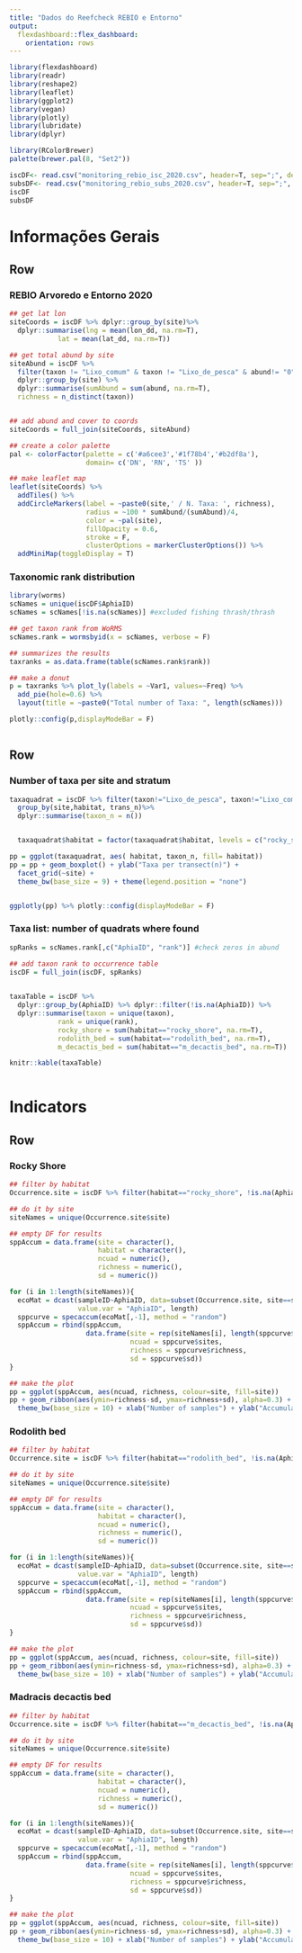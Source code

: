 ```yaml
---
title: "Dados do Reefcheck REBIO e Entorno"
output: 
  flexdashboard::flex_dashboard:
    orientation: rows
---
```


```r
library(flexdashboard)
library(readr)
library(reshape2)
library(leaflet)
library(ggplot2)
library(vegan)
library(plotly)
library(lubridate)
library(dplyr)

library(RColorBrewer)
palette(brewer.pal(8, "Set2"))
```
```r

iscDF<- read.csv("monitoring_rebio_isc_2020.csv", header=T, sep=";", dec=".", na.strings = "NA", stringsAsFactors = T) #check if it's possible to download data from google drive  
subsDF<- read.csv("monitoring_rebio_subs_2020.csv", header=T, sep=";", dec=".")
iscDF
subsDF

```

Informações Gerais
======================================================================

Row
-----------------------------------------------------------------------


### REBIO Arvoredo e Entorno 2020

```r
## get lat lon
siteCoords = iscDF %>% dplyr::group_by(site)%>% 
  dplyr::summarise(lng = mean(lon_dd, na.rm=T), 
            lat = mean(lat_dd, na.rm=T))

## get total abund by site
siteAbund = iscDF %>%  
  filter(taxon != "Lixo_comum" & taxon != "Lixo_de_pesca" & abund!= "0")%>% #excluding fishing trash and abund zero
  dplyr::group_by(site) %>% 
  dplyr::summarise(sumAbund = sum(abund, na.rm=T),
  richness = n_distinct(taxon)) 


## add abund and cover to coords
siteCoords = full_join(siteCoords, siteAbund)

## create a color palette
pal <- colorFactor(palette = c('#a6cee3','#1f78b4','#b2df8a'),
                   domain= c('DN', 'RN', 'TS' ))

## make leaflet map
leaflet(siteCoords) %>% 
  addTiles() %>% 
  addCircleMarkers(label = ~paste0(site,' / N. Taxa: ', richness), 
                   radius = ~100 * sumAbund/(sumAbund)/4,
                   color = ~pal(site), 
                   fillOpacity = 0.6,
                   stroke = F,
                   clusterOptions = markerClusterOptions()) %>% 
  addMiniMap(toggleDisplay = T)

```

### Taxonomic rank distribution

```r
library(worms)
scNames = unique(iscDF$AphiaID)
scNames = scNames[!is.na(scNames)] #excluded fishing thrash/thrash

## get taxon rank from WoRMS
scNames.rank = wormsbyid(x = scNames, verbose = F)

## summarizes the results
taxranks = as.data.frame(table(scNames.rank$rank))

## make a donut
p = taxranks %>% plot_ly(labels = ~Var1, values=~Freq) %>% 
  add_pie(hole=0.6) %>% 
  layout(title = ~paste0("Total number of Taxa: ", length(scNames))) 

plotly::config(p,displayModeBar = F) 



```

Row
-----------------------------------------------------------------------

### Number of taxa per site and stratum

```r
taxaquadrat = iscDF %>% filter(taxon!="Lixo_de_pesca", taxon!="Lixo_comun", abund==0) %>% #on new csv this will not be necessary
  group_by(site,habitat, trans_n)%>% 
  dplyr::summarise(taxon_n = n())


  taxaquadrat$habitat = factor(taxaquadrat$habitat, levels = c("rocky_shore", "rodolith_bed", "m_decactis_bed"))

pp = ggplot(taxaquadrat, aes( habitat, taxon_n, fill= habitat))
pp = pp + geom_boxplot() + ylab("Taxa per transect(n)") + 
  facet_grid(~site) + 
  theme_bw(base_size = 9) + theme(legend.position = "none")


ggplotly(pp) %>% plotly::config(displayModeBar = F) 


```





### Taxa list: number of quadrats where found 

```r
spRanks = scNames.rank[,c("AphiaID", "rank")] #check zeros in abund

## add taxon rank to occurrence table
iscDF = full_join(iscDF, spRanks)
  

taxaTable = iscDF %>% 
  dplyr::group_by(AphiaID) %>% dplyr::filter(!is.na(AphiaID)) %>% 
  dplyr::summarise(taxon = unique(taxon), 
            rank = unique(rank), 
            rocky_shore = sum(habitat=="rocky_shore", na.rm=T), 
            rodolith_bed = sum(habitat=="rodolith_bed", na.rm=T), 
            m_decactis_bed = sum(habitat=="m_decactis_bed", na.rm=T))

knitr::kable(taxaTable)



```

Indicators
=======================================================


Row
-------------------------------------------------------

### Rocky Shore


```r
## filter by habitat
Occurrence.site = iscDF %>% filter(habitat=="rocky_shore", !is.na(AphiaID) & abund!="0")

## do it by site
siteNames = unique(Occurrence.site$site)

## empty DF for results
sppAccum = data.frame(site = character(),
                      habitat = character(),
                      ncuad = numeric(),
                      richness = numeric(), 
                      sd = numeric())

for (i in 1:length(siteNames)){
  ecoMat = dcast(sampleID~AphiaID, data=subset(Occurrence.site, site==siteNames[i]), 
                 value.var = "AphiaID", length)
  sppcurve = specaccum(ecoMat[,-1], method = "random")
  sppAccum = rbind(sppAccum, 
                   data.frame(site = rep(siteNames[i], length(sppcurve$sites)),
                              ncuad = sppcurve$sites, 
                              richness = sppcurve$richness,
                              sd = sppcurve$sd))
}

## make the plot
pp = ggplot(sppAccum, aes(ncuad, richness, colour=site, fill=site))
pp + geom_ribbon(aes(ymin=richness-sd, ymax=richness+sd), alpha=0.3) + geom_line() + geom_point() + 
  theme_bw(base_size = 10) + xlab("Number of samples") + ylab("Accumulated number of Spp")

```
### Rodolith bed


```r
## filter by habitat
Occurrence.site = iscDF %>% filter(habitat=="rodolith_bed", !is.na(AphiaID) & abund!="0")

## do it by site
siteNames = unique(Occurrence.site$site)

## empty DF for results
sppAccum = data.frame(site = character(),
                      habitat = character(),
                      ncuad = numeric(),
                      richness = numeric(), 
                      sd = numeric())

for (i in 1:length(siteNames)){
  ecoMat = dcast(sampleID~AphiaID, data=subset(Occurrence.site, site==siteNames[i]), 
                 value.var = "AphiaID", length)
  sppcurve = specaccum(ecoMat[,-1], method = "random")
  sppAccum = rbind(sppAccum, 
                   data.frame(site = rep(siteNames[i], length(sppcurve$sites)),
                              ncuad = sppcurve$sites, 
                              richness = sppcurve$richness,
                              sd = sppcurve$sd))
}

## make the plot
pp = ggplot(sppAccum, aes(ncuad, richness, colour=site, fill=site))
pp + geom_ribbon(aes(ymin=richness-sd, ymax=richness+sd), alpha=0.3) + geom_line() + geom_point() + 
  theme_bw(base_size = 10) + xlab("Number of samples") + ylab("Accumulated number of Spp")

```
### Madracis decactis bed


```r
## filter by habitat
Occurrence.site = iscDF %>% filter(habitat=="m_decactis_bed", !is.na(AphiaID) & abund!="0")

## do it by site
siteNames = unique(Occurrence.site$site)

## empty DF for results
sppAccum = data.frame(site = character(),
                      habitat = character(),
                      ncuad = numeric(),
                      richness = numeric(), 
                      sd = numeric())

for (i in 1:length(siteNames)){
  ecoMat = dcast(sampleID~AphiaID, data=subset(Occurrence.site, site==siteNames[i]), 
                 value.var = "AphiaID", length)
  sppcurve = specaccum(ecoMat[,-1], method = "random")
  sppAccum = rbind(sppAccum, 
                   data.frame(site = rep(siteNames[i], length(sppcurve$sites)),
                              ncuad = sppcurve$sites, 
                              richness = sppcurve$richness,
                              sd = sppcurve$sd))
}

## make the plot
pp = ggplot(sppAccum, aes(ncuad, richness, colour=site, fill=site))
pp + geom_ribbon(aes(ymin=richness-sd, ymax=richness+sd), alpha=0.3) + geom_line() + geom_point() + 
  theme_bw(base_size = 10) + xlab("Number of samples") + ylab("Accumulated number of Spp")

```

